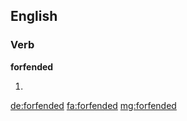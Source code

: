 ==English==

===Verb===
'''forfended'''

# {{past of|forfend}}

[[de:forfended]]
[[fa:forfended]]
[[mg:forfended]]